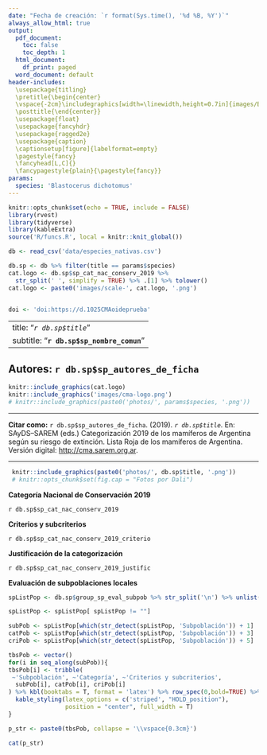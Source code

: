 ```yaml
---
date: "Fecha de creación: `r format(Sys.time(), '%d %B, %Y')`"
always_allow_html: true
output:
  pdf_document: 
    toc: false
    toc_depth: 1
  html_document:
    df_print: paged
  word_document: default
header-includes:
  \usepackage{titling}
  \pretitle{\begin{center}
  \vspace{-2cm}\includegraphics[width=\linewidth,height=0.7in]{images/Base_info/logo.png}\LARGE\\}
  \posttitle{\end{center}}
  \usepackage{float}
  \usepackage{fancyhdr}
  \usepackage{ragged2e}
  \usepackage{caption}
  \captionsetup[figure]{labelformat=empty}
  \pagestyle{fancy}
  \fancyhead[L,C]{}
  \fancypagestyle{plain}{\pagestyle{fancy}}
params:
  species: 'Blastocerus dichotomus'
---
```


```r
knitr::opts_chunk$set(echo = TRUE, include = FALSE)
library(rvest)
library(tidyverse)
library(kableExtra)
source('R/funcs.R', local = knitr::knit_global())
```

```r
db <- read_csv('data/especies_nativas.csv')

db.sp <- db %>% filter(title == params$species)
cat.logo <- db.sp$sp_cat_nac_conserv_2019 %>% 
  str_split(' ', simplify = TRUE) %>% .[1] %>% tolower()
cat.logo <- paste0('images/scale-', cat.logo, '.png')


doi <- 'doi:https://d.1025CMAoideprueba'
```

---
title: "*`r db.sp$title`*"
subtitle: "**`r db.sp$sp_nombre_comun`**"   
---

\fancyhead[R]{\textbf{`r doi`}}

\center

## **Autores: `r db.sp$sp_autores_de_ficha`**

```r
knitr::include_graphics(cat.logo)
knitr::include_graphics('images/cma-logo.png')
# knitr::include_graphics(paste0('photos/', params$species, '.png'))
```

***

\justifying

**Citar como:** `r db.sp$sp_autores_de_ficha`. (2019). *`r db.sp$title`*. En: SAyDS--SAREM (eds.) Categorización 2019 de los mamíferos de Argentina según su riesgo de extinción. Lista Roja de los mamíferos de Argentina. Versión digital: <http://cma.sarem.org.ar>.

***

\newpage

```r
 knitr::include_graphics(paste0('photos/', db.sp$title, '.png'))
 # knitr::opts_chunk$set(fig.cap = "Fotos por Dali")
```

**Categoría Nacional de Conservación 2019**

`r db.sp$sp_cat_nac_conserv_2019`

**Criterios y subcriterios**

`r db.sp$sp_cat_nac_conserv_2019_criterio`

**Justificación de la categorización**

`r db.sp$sp_cat_nac_conserv_2019_justific`

**Evaluación de subpoblaciones locales**

```r

spListPop <- db.sp$group_sp_eval_subpob %>% str_split('\n') %>% unlist() %>% str_trim()

spListPop <- spListPop[ spListPop != ""]

subPob <- spListPop[which(str_detect(spListPop, 'Subpoblación')) + 1]
catPob <- spListPop[which(str_detect(spListPop, 'Subpoblación')) + 3]
criPob <- spListPop[which(str_detect(spListPop, 'Subpoblación')) + 5]

tbsPob <- vector()
for(i in seq_along(subPob)){
tbsPob[i] <- tribble(
 ~'Subpoblación', ~'Categoría', ~'Criterios y subcriterios',
  subPob[i], catPob[i], criPob[i]
) %>% kbl(booktabs = T, format = 'latex') %>% row_spec(0,bold=TRUE) %>% 
  kable_styling(latex_options = c('striped', "HOLD_position"),
                position = "center", full_width = T)
}

p_str <- paste0(tbsPob, collapse = '\\vspace{0.3cm}')

cat(p_str)
```


